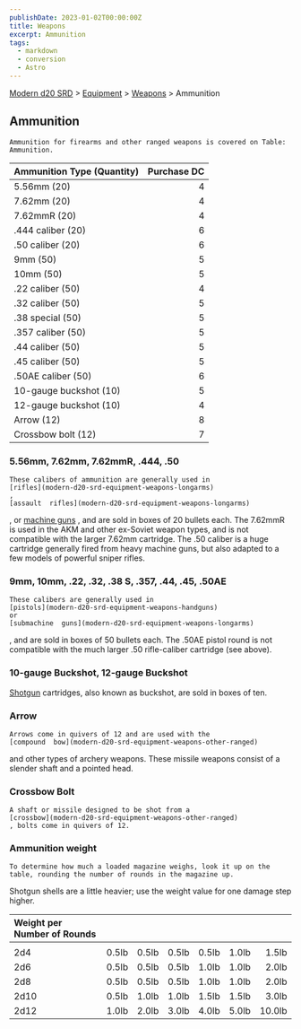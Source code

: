 ```yaml
---
publishDate: 2023-01-02T00:00:00Z
title: Weapons
excerpt: Ammunition
tags:
  - markdown
  - conversion
  - Astro
---
```


[Modern d20 SRD](/#modernD20) > [Equipment](modern-d20-srd-equipment-index) > [Weapons](modern-d20-srd-equipment-equipment-weapons) > Ammunition

## Ammunition




    Ammunition for firearms and other ranged weapons is covered on Table: Ammunition.

| Ammunition Type (Quantity) | Purchase DC |
| :------------------------- | ----------: |
| 5.56mm (20)                |           4 |
| 7.62mm (20)                |           4 |
| 7.62mmR (20)               |           4 |
| .444 caliber (20)          |           6 |
| .50 caliber (20)           |           6 |
| 9mm (50)                   |           5 |
| 10mm (50)                  |           5 |
| .22 caliber (50)           |           4 |
| .32 caliber (50)           |           5 |
| .38 special (50)           |           5 |
| .357 caliber (50)          |           5 |
| .44 caliber (50)           |           5 |
| .45 caliber (50)           |           5 |
| .50AE caliber (50)         |           6 |
| 10-gauge buckshot (10)     |           5 |
| 12-gauge buckshot (10)     |           4 |
| Arrow (12)                 |           8 |
| Crossbow bolt (12)         |           7 |

### 5.56mm, 7.62mm, 7.62mmR, .444, .50




    These calibers of ammunition are generally used in
    [rifles](modern-d20-srd-equipment-weapons-longarms)
    ,
    [assault  rifles](modern-d20-srd-equipment-weapons-longarms)
, or
[machine guns](modern-d20-srd-equipment-weapons-longarms)
, and are sold in boxes of 20 bullets each. The 7.62mmR is used in the AKM and other ex-Soviet weapon types, and is not compatible with the larger 7.62mm cartridge. The .50 caliber is a huge cartridge generally fired from heavy machine guns, but also adapted to a few models of powerful sniper rifles.

### 9mm, 10mm, .22, .32, .38 S, .357, .44, .45, .50AE




    These calibers are generally used in
    [pistols](modern-d20-srd-equipment-weapons-handguns)
    or
    [submachine  guns](modern-d20-srd-equipment-weapons-longarms)
, and are sold in boxes of 50 bullets each. The .50AE pistol round is not compatible with the much larger .50 rifle-caliber cartridge (see above).

### 10-gauge Buckshot, 12-gauge Buckshot

[Shotgun](modern-d20-srd-equipment-weapons-longarms)
cartridges, also known as buckshot, are sold in boxes of ten.

### Arrow




    Arrows come in quivers of 12 and are used with the
    [compound  bow](modern-d20-srd-equipment-weapons-other-ranged)
and other types of archery weapons. These missile weapons consist of a slender shaft and a pointed head.

### Crossbow Bolt




    A shaft or missile designed to be shot from a
    [crossbow](modern-d20-srd-equipment-weapons-other-ranged)
    , bolts come in quivers of 12.

### Ammunition weight




    To determine how much a loaded magazine weighs, look it up on the table, rounding the number of rounds in the magazine up.

Shotgun shells are a little heavier; use the weight value for one damage step higher.

| Weight per Number of Rounds |       |       |       |       |       |        |
| :-------------------------- | :---: | :---: | :---: | :---: | :---: | -----: |
|                             |       |       |       |       |       |        |
| 2d4                         | 0.5lb | 0.5lb | 0.5lb | 0.5lb | 1.0lb |  1.5lb |
| 2d6                         | 0.5lb | 0.5lb | 0.5lb | 1.0lb | 1.0lb |  2.0lb |
| 2d8                         | 0.5lb | 0.5lb | 0.5lb | 1.0lb | 1.0lb |  2.0lb |
| 2d10                        | 0.5lb | 1.0lb | 1.0lb | 1.5lb | 1.5lb |  3.0lb |
| 2d12                        | 1.0lb | 2.0lb | 3.0lb | 4.0lb | 5.0lb | 10.0lb |
